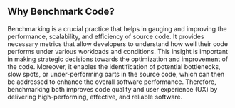 ## Why Benchmark Code?

Benchmarking is a crucial practice that helps in gauging and improving the
performance, scalability, and efficiency of source code.
It provides necessary metrics that allow developers to understand how well their code performs
under various workloads and conditions.
This insight is important in making strategic decisions towards the optimization and improvement of the code.
Moreover, it enables the identification of potential bottlenecks, slow spots,
or under-performing parts in the source code, which can then be addressed to enhance the overall software performance.
Therefore, benchmarking both improves code quality and user experience (UX) by delivering high-performing, effective, and reliable software.
